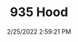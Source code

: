 ---
width: 1333
height: 2000
title: 935 Hood
description: Front end on a 2019 Porsche 935 racecar
date: 2/25/2022 2:59:21 PM
cameraMake: Sony
cameraModel: ILCE-7M3
lens: FE 35mm F1.4 GM
settingsfStop: f/4
settingsISO: ISO 100
settingsShutter: 1/50
settingsFocalLength: 35 mm
---